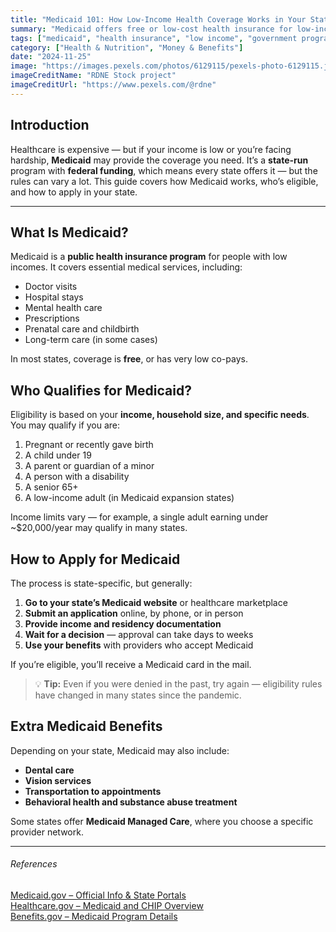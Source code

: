 ```yaml
---
title: "Medicaid 101: How Low-Income Health Coverage Works in Your State"
summary: "Medicaid offers free or low-cost health insurance for low-income individuals and families, but every state has different rules. This article explains who qualifies, what’s covered, and how to apply for Medicaid in your area."
tags: ["medicaid", "health insurance", "low income", "government programs", "state benefits"]
category: ["Health & Nutrition", "Money & Benefits"]
date: "2024-11-25"
image: "https://images.pexels.com/photos/6129115/pexels-photo-6129115.jpeg"
imageCreditName: "RDNE Stock project"
imageCreditUrl: "https://www.pexels.com/@rdne"
---
```


## Introduction

Healthcare is expensive — but if your income is low or you’re facing hardship, **Medicaid** may provide the coverage you need. It’s a **state-run** program with **federal funding**, which means every state offers it — but the rules can vary a lot. This guide covers how Medicaid works, who’s eligible, and how to apply in your state.

<BenefitsCtaBanner />

***

## What Is Medicaid?

Medicaid is a **public health insurance program** for people with low incomes. It covers essential medical services, including:

- Doctor visits
- Hospital stays
- Mental health care
- Prescriptions
- Prenatal care and childbirth
- Long-term care (in some cases)

In most states, coverage is **free**, or has very low co-pays.

## Who Qualifies for Medicaid?

Eligibility is based on your **income, household size, and specific needs**. You may qualify if you are:

1. Pregnant or recently gave birth  
2. A child under 19  
3. A parent or guardian of a minor  
4. A person with a disability  
5. A senior 65+  
6. A low-income adult (in Medicaid expansion states)

Income limits vary — for example, a single adult earning under ~$20,000/year may qualify in many states.

## How to Apply for Medicaid

The process is state-specific, but generally:

1. **Go to your state’s Medicaid website** or healthcare marketplace  
2. **Submit an application** online, by phone, or in person  
3. **Provide income and residency documentation**  
4. **Wait for a decision** — approval can take days to weeks  
5. **Use your benefits** with providers who accept Medicaid

If you’re eligible, you’ll receive a Medicaid card in the mail.

> 💡 **Tip:** Even if you were denied in the past, try again — eligibility rules have changed in many states since the pandemic.

## Extra Medicaid Benefits

Depending on your state, Medicaid may also include:

- **Dental care**
- **Vision services**
- **Transportation to appointments**
- **Behavioral health and substance abuse treatment**

Some states offer **Medicaid Managed Care**, where you choose a specific provider network.

***

###### References

<a href="https://www.medicaid.gov" target="_blank" rel="noopener noreferrer">Medicaid.gov – Official Info & State Portals</a><br />
<a href="https://www.healthcare.gov/medicaid-chip/" target="_blank" rel="noopener noreferrer">Healthcare.gov – Medicaid and CHIP Overview</a><br />
<a href="https://www.benefits.gov/benefit/605" target="_blank" rel="noopener noreferrer">Benefits.gov – Medicaid Program Details</a>